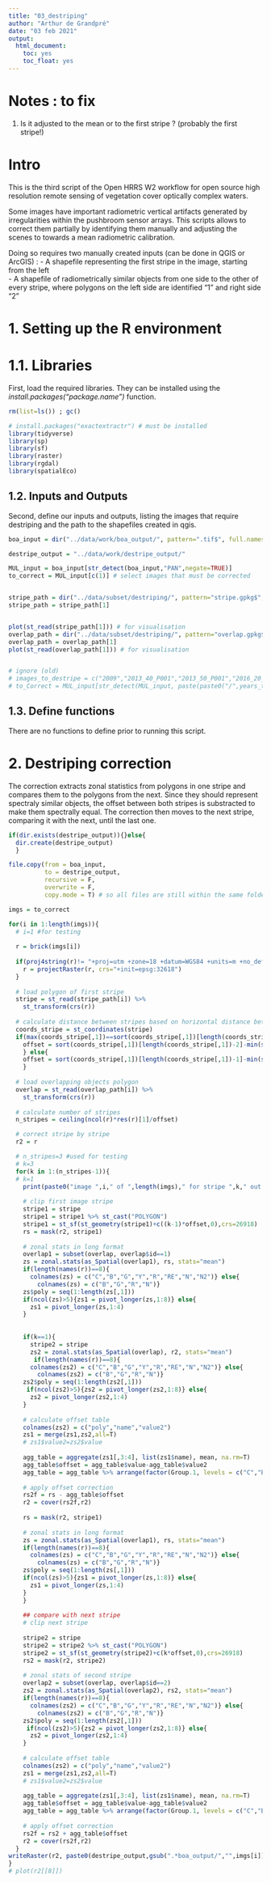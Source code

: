 ```yaml
---
title: "03_destriping"
author: "Arthur de Grandpré"
date: "03 feb 2021"
output: 
  html_document: 
    toc: yes
    toc_float: yes
---
```

# Notes : to fix
 1. Is it adjusted to the mean or to the first stripe ? (probably the first stripe!)



# Intro
This is the third script of the Open HRRS W2 workflow for open source high resolution remote sensing of vegetation cover optically complex waters.  

Some images have important radiometric vertical artifacts generated by irregularities within the pushbroom sensor arrays. This scripts allows to correct them partially by identifying them manually and adjusting the scenes to towards a mean radiometric calibration.  
  
Doing so requires two manually created inputs (can be done in QGIS or ArcGIS) : 
- A shapefile representing the first stripe in the image, starting from the left  
- A shapefile of radiometrically similar objects from one side to the other of every stripe, where polygons on the left side are identified "1" and right side "2"

# 1. Setting up the R environment

# 1.1. Libraries

First, load the required libraries. They can be installed using the *install.packages("package.name")* function.

```r
rm(list=ls()) ; gc()

# install.packages("exactextractr") # must be installed
library(tidyverse)
library(sp)
library(sf)
library(raster)
library(rgdal)
library(spatialEco)
```

## 1.2. Inputs and Outputs

Second, define our inputs and outputs, listing the images that require destriping and the path to the shapefiles created in qgis.

```r

boa_input = dir("../data/work/boa_output/", pattern=".tif$", full.names = T) # path of BOA reflectance output

destripe_output = "../data/work/destripe_output/"

MUL_input = boa_input[str_detect(boa_input,"PAN",negate=TRUE)]
to_correct = MUL_input[c(1)] # select images that must be corrected


stripe_path = dir("../data/subset/destriping/", pattern="stripe.gpkg$", full.names=T)
stripe_path = stripe_path[1]


plot(st_read(stripe_path[1])) # for visualisation
overlap_path = dir("../data/subset/destriping/", pattern="overlap.gpkg$", full.names=T)
overlap_path = overlap_path[1]
plot(st_read(overlap_path[1])) # for visualisation


# ignore (old)
# images_to_destripe = c("2009","2013_40_P001","2013_50_P001","2016_20_P002","2016_30_P001","2016_30_P002","2017","2018_10_P001","2018_10_P002","2019_P001","2019_P002")
# to_Correct = MUL_input[str_detect(MUL_input, paste(paste0("/",years_to_destripe), collapse = "|"))]
```

## 1.3. Define functions

There are no functions to define prior to running this script.  
  
# 2. Destriping correction

The correction extracts zonal statistics from polygons in one stripe and compares them to the polygons from the next. Since they should represent spectraly similar objects, the offset between both stripes is substracted to make them spectrally equal. The correction then moves to the next stripe, comparing it with the next, until the last one.

```r

if(dir.exists(destripe_output)){}else{
  dir.create(destripe_output)
  }

file.copy(from = boa_input,
          to = destripe_output,
          recursive = F,
          overwrite = F,
          copy.mode = T) # so all files are still within the same folder, even if they are not all corrected.

imgs = to_correct

for(i in 1:length(imgs)){
  # i=1 #for testing
  
  r = brick(imgs[i])
  
  if(proj4string(r)!= "+proj=utm +zone=18 +datum=WGS84 +units=m +no_defs"){
    r = projectRaster(r, crs="+init=epsg:32618")
  }
  
  # load polygon of first stripe
  stripe = st_read(stripe_path[i]) %>% 
    st_transform(crs(r))
  
  # calculate distance between stripes based on horizontal distance between vertexes
  coords_stripe = st_coordinates(stripe)
  if(max(coords_stripe[,1])==sort(coords_stripe[,1])[length(coords_stripe[,1])-1]){
    offset = sort(coords_stripe[,1])[length(coords_stripe[,1])-2]-min(st_coordinates(stripe)[,1])
    } else{
    offset = sort(coords_stripe[,1])[length(coords_stripe[,1])-1]-min(st_coordinates(stripe)[,1])
    }
  
  # load overlapping objects polygon
  overlap = st_read(overlap_path[i]) %>% 
    st_transform(crs(r))
  
  # calculate number of stripes
  n_stripes = ceiling(ncol(r)*res(r)[1]/offset)

  # correct stripe by stripe
  r2 = r

  # n_stripes=3 #used for testing
  # k=3
  for(k in 1:(n_stripes-1)){
  # k=1
    print(paste0("image ",i," of ",length(imgs)," for stripe ",k," out of ",n_stripes))
    
    # clip first image stripe
    stripe1 = stripe
    stripe1 = stripe1 %>% st_cast("POLYGON")
    stripe1 = st_sf(st_geometry(stripe1)+c((k-1)*offset,0),crs=26918)
    rs = mask(r2, stripe1)
    
    # zonal stats in long format
    overlap1 = subset(overlap, overlap$id==1)
    zs = zonal.stats(as_Spatial(overlap1), rs, stats="mean")
    if(length(names(r))==8){
      colnames(zs) = c("C","B","G","Y","R","RE","N","N2")} else{
        colnames(zs) = c("B","G","R","N")}
    zs$poly = seq(1:length(zs[,1]))
    if(ncol(zs)>5){zs1 = pivot_longer(zs,1:8)} else{
      zs1 = pivot_longer(zs,1:4)
    }
    
  
    if(k==1){
      stripe2 = stripe
      zs2 = zonal.stats(as_Spatial(overlap), r2, stats="mean")
       if(length(names(r))==8){
      colnames(zs2) = c("C","B","G","Y","R","RE","N","N2")} else{
        colnames(zs2) = c("B","G","R","N")}
    zs2$poly = seq(1:length(zs2[,1])) 
     if(ncol(zs2)>5){zs2 = pivot_longer(zs2,1:8)} else{
      zs2 = pivot_longer(zs2,1:4)
    }
    
    # calculate offset table
    colnames(zs2) = c("poly","name","value2")
    zs1 = merge(zs1,zs2,all=T)
    # zs1$value2=zs2$value
    
    agg_table = aggregate(zs1[,3:4], list(zs1$name), mean, na.rm=T)
    agg_table$offset = agg_table$value-agg_table$value2
    agg_table = agg_table %>% arrange(factor(Group.1, levels = c("C","B","G","Y","R","RE","N","N2")))
    
    # apply offset correction 
    rs2f = rs - agg_table$offset
    r2 = cover(rs2f,r2)
    
    rs = mask(r2, stripe1)
    
    # zonal stats in long format
    zs = zonal.stats(as_Spatial(overlap1), rs, stats="mean")
    if(length(names(r))==8){
      colnames(zs) = c("C","B","G","Y","R","RE","N","N2")} else{
        colnames(zs) = c("B","G","R","N")}
    zs$poly = seq(1:length(zs[,1]))
    if(ncol(zs)>5){zs1 = pivot_longer(zs,1:8)} else{
      zs1 = pivot_longer(zs,1:4)
    }
    }
    
    ## compare with next stripe
    # clip next stripe
    
    stripe2 = stripe
    stripe2 = stripe2 %>% st_cast("POLYGON")
    stripe2 = st_sf(st_geometry(stripe2)+c(k*offset,0),crs=26918)
    rs2 = mask(r2, stripe2)
    
    # zonal stats of second stripe
    overlap2 = subset(overlap, overlap$id==2)
    zs2 = zonal.stats(as_Spatial(overlap2), rs2, stats="mean")
    if(length(names(r))==8){
      colnames(zs2) = c("C","B","G","Y","R","RE","N","N2")} else{
        colnames(zs2) = c("B","G","R","N")}
    zs2$poly = seq(1:length(zs2[,1])) 
     if(ncol(zs2)>5){zs2 = pivot_longer(zs2,1:8)} else{
      zs2 = pivot_longer(zs2,1:4)
    }
    
    # calculate offset table
    colnames(zs2) = c("poly","name","value2")
    zs1 = merge(zs1,zs2,all=T)
    # zs1$value2=zs2$value
    
    agg_table = aggregate(zs1[,3:4], list(zs1$name), mean, na.rm=T)
    agg_table$offset = agg_table$value-agg_table$value2
    agg_table = agg_table %>% arrange(factor(Group.1, levels = c("C","B","G","Y","R","RE","N","N2")))
    
    # apply offset correction 
    rs2f = rs2 + agg_table$offset
    r2 = cover(rs2f,r2)
  }
writeRaster(r2, paste0(destripe_output,gsub(".*boa_output/","",imgs[i])), overwrite=T)
}
# plot(r2[[8]])
```
